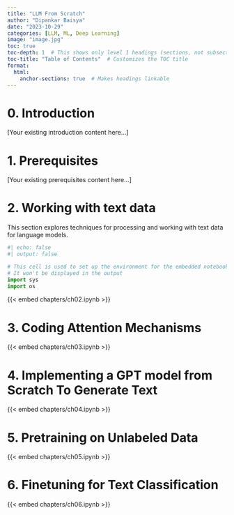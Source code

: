 ```yaml
---
title: "LLM From Scratch"
author: "Dipankar Baisya"
date: "2023-10-29"
categories: [LLM, ML, Deep Learning]
image: "image.jpg"
toc: true
toc-depth: 1  # This shows only level 1 headings (sections, not subsections)
toc-title: "Table of Contents"  # Customizes the TOC title
format:
  html:
    anchor-sections: true  # Makes headings linkable
---
```


# 0. Introduction

[Your existing introduction content here...]

# 1. Prerequisites

[Your existing prerequisites content here...]

# 2. Working with text data

This section explores techniques for processing and working with text data for language models.
```python
#| echo: false
#| output: false

# This cell is used to set up the environment for the embedded notebook
# It won't be displayed in the output
import sys
import os
```

{{< embed chapters/ch02.ipynb >}}

# 3. Coding Attention Mechanisms

{{< embed chapters/ch03.ipynb >}}

# 4. Implementing a GPT model from Scratch To Generate Text 

{{< embed chapters/ch04.ipynb >}}

# 5. Pretraining on Unlabeled Data

{{< embed chapters/ch05.ipynb >}}

# 6. Finetuning for Text Classification

{{< embed chapters/ch06.ipynb >}}
